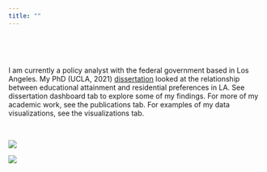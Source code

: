 ```yaml
---
title: ""
---
```


<br>

<br>

I am currently a policy analyst with the federal government based in Los Angeles. My PhD (UCLA, 2021) [dissertation](https://www.proquest.com/docview/2546904619?pq-origsite=gscholar&fromopenview=true) looked at the relationship between educational attainment and residential preferences in LA. See dissertation dashboard tab to explore some of my findings.  For more of my academic work, see the publications tab. For examples of my data visualizations, see the visualizations tab. 


<br>


![](austin_art.jpeg)

![](pcc_ftpt_map.jpeg)
<div>




